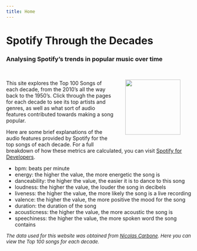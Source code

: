 ```yaml
---
title: Home
---
```


# Spotify Through the Decades

### Analysing Spotify's trends in popular music over time

<img src="header/spotify_logo.png" width="150px" style="float:right; padding:30px;">  

<br>

This site explores the Top 100 Songs of each decade, from the 2010's all the way back to the 1950's. Click through the pages for each decade to see its top artists and genres, as well as what sort of audio features contributed towards making a song popular. 

Here are some brief explanations of the audio features provided by Spotify for the top songs of each decade. For a full breakdown of how these metrics are calculated, you can visit [Spotify for Developers](https://developer.spotify.com/documentation/web-api/reference/tracks/get-audio-features/). 

- bpm: beats per minute
- energy: the higher the value, the more energetic the song is
- danceability: the higher the value, the easier it is to dance to this song
- loudness: the higher the value, the louder the song in decibels 
- liveness: the higher the value, the more likely the song is a live recording
- valence: the higher the value, the more positive the mood for the song
- duration: the duration of the song
- acousticness: the higher the value, the more acoustic the song is
- speechiness: the higher the value, the more spoken word the song contains 


<font size="2">*The data used for this website was obtained from [Nicolas Carbone](https://www.kaggle.com/cnic92/spotify-past-decades-songs-50s10s/data). Here you can view the Top 100 songs for each decade.* </font>
